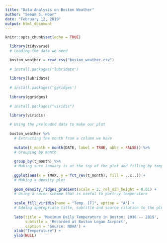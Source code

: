 ```yaml
---
title: "Data Analysis on Boston Weather"
author: "Seeam S. Noor"
date: "February 12, 2019"
output: html_document
---
```


```r
knitr::opts_chunk$set(echo = TRUE)

  library(tidyverse)
  # Loading the data we need

  boston_weather = read_csv("boston_weather.csv")
  
  # install.packages("lubridate")
  
  library(lubridate)
  
  # install.packages('ggridges')
  
  library(ggridges)
  
  # install.packages("viridis")
  
  library(viridis)

```

```r
  
  # Using the preloaded data to make our plot
  
  boston_weather %>% 
    # Extracting the month from a column we have
  
    mutate(t_month = month(DATE, label = TRUE, abbr = FALSE)) %>%
    # Grouping by month
  
    group_by(t_month) %>%
    # Making sure January is at the top of the plot and filling by temperature
  
    ggplot(aes(x = TMAX, y = fct_rev(t_month), fill = ..x..)) +
    # Making a density plot
  
    geom_density_ridges_gradient(scale = 3, rel_min_height = 0.01) +
    # Using a color scheme that is useful to portray temperature  
  
    scale_fill_viridis(name = "Temp. [F]", option = "A") +
    # Adding appropriate title, subtitle and source citation to the plot
  
    labs(title = 'Maximum Daily Temperature in Boston: 1936 -- 2019',
         subtitle = 'Recorded at Boston Logan Airport',
         caption = 'Source: NOAA') +
    xlab("Temperature") +
    ylab(NULL)
```
